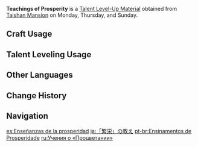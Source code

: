 {{Item Infobox
|id          = 104310
|image       = Item Teachings of Prosperity.png
|type        = Talent Level-Up Materials
|group2       = Talent Books
|invCategory = Character Development Items
|group       = Prosperity Books
|rarity      = 2
|description = Prosperity is the people's pursuit in the land of Geo. Prosperity is the blessing of Liyue, it is the foundation of the great city built by the gods and the people of Liyue, and it is the source of the peace and safety of the land.
|day1        = Monday
|day2        = Thursday
|day3        = Sunday
|source1     = Taishan Mansion
|source2     = [[Parametric Transformer]]
|source3     = [[Chests]]
}}
'''Teachings of Prosperity''' is a [[Talent Level-Up Material]] obtained from [[Taishan Mansion]] on Monday, Thursday, and Sunday.

==Craft Usage==
{{Craft Usage}}

==Talent Leveling Usage==
{{Talent Leveling Usage}}

==Other Languages==
{{Other Languages
|en      = Teachings of Prosperity
|zhs     = 「繁荣」的教导
|zhs_rm  = "Fánróng" de Jiàodǎo
|zht     = 「繁榮」的教導
|zht_rm  = "Fánróng" de Jiàodǎo
|zh_tl   = 
|ja      = 「繁栄」の教え
|ja_rm   = "Han'ei" no Oshie
|ja_tl   = 
|ko      = 「번영」의 가르침
|ko_rm   = "Beonyeong"-ui Gareuchim
|ko_tl   = Teachings of "Prosperity"
|es      = Enseñanzas de la prosperidad
|es_tl   = Teachings of Prosperity
|fr      = Enseignement de la Prospérité
|fr_tl   = Teaching of Prosperity
|ru      = Учения о «Процветании»
|ru_tl   = 
|th      = Teachings of "Prosperity"
|vi      = Bài Giảng Của "Phồn Vinh"
|vi_tl   = 
|de      = Lehren des „Wohlstands“
|de_tl   = Teachings of "Prosperity"
|id      = Teachings of "Prosperity"
|pt      = Ensinamentos de Prosperidade
|pt_tl   = Teachings of Prosperity
}}

==Change History==
{{Change History|1.0}}

==Navigation==
{{Development Item Navbox|type=Character Talent Materials}}

[[es:Enseñanzas de la prosperidad]]
[[ja:「繁栄」の教え]]
[[pt-br:Ensinamentos de Prosperidade]]
[[ru:Учения о «Процветании»]]